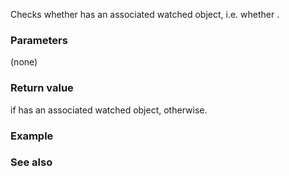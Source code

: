 {{cpp/experimental/observer_ptr/title|operator bool}}
{{cpp/experimental/lib extensions 2/observer_ptr/navbar}}

{{ddcl | since=libfund_ts_2| 1=
constexpr explicit operator bool() const noexcept;
}}

Checks whether {{c|*this}} has an associated watched object, i.e. whether {{c|1=get() != nullptr}}.

===Parameters===
(none)

===Return value===
{{c|true}} if {{c|*this}} has an associated watched object, {{c|false}} otherwise.

===Example===
{{example |
 | code=
 | output=
}}

===See also===
{{dsc begin}}
{{dsc inc | cpp/experimental/observer_ptr/dsc get}}
{{dsc end}}

{{langlinks|zh}}